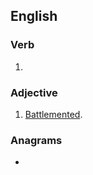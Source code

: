 ==English==

===Verb===
{{head|en|verb form}}

# {{en-past of|battle}}

===Adjective===
{{en-adj|-}}

# {{lb|en|poetic|archaic}} [[battlemented|Battlemented]].

===Anagrams===
* {{anagrams|en|a=abdeltt|blatted}}